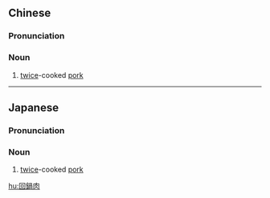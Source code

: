 {{also|回锅肉}}
==Chinese==
{{zh-forms|s=回锅肉|type=21}}

===Pronunciation===
{{zh-pron
|m=huíguōròu
|c=wui4 wo1 juk6
|cat=n
}}

===Noun===
{{zh-noun}}

# [[twice]]-cooked [[pork]]

{{zh-cat|Meats}}

----

==Japanese==
{{wikipedia|lang=ja}}
{{ja-kanjitab|yomi=irr|sort=ほいこおろお}}

===Pronunciation===
{{ja-pron|ホイコーロー|y=irr}}

===Noun===
{{ja-noun|ホイコーロー}}

# [[twice]]-cooked [[pork]]

[[hu:回鍋肉]]